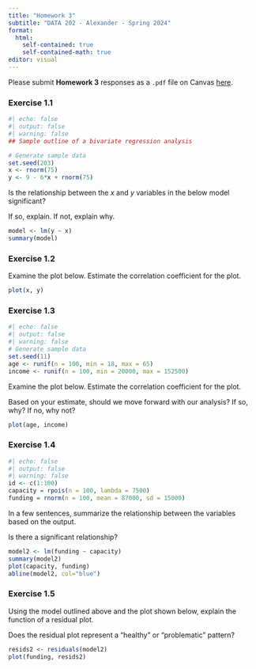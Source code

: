 ```yaml
---
title: "Homework 3"
subtitle: "DATA 202 - Alexander - Spring 2024"
format: 
  html: 
    self-contained: true
    self-contained-math: true
editor: visual
---
```


Please submit **Homework 3** responses as a `.pdf` file on Canvas [here](https://canvas.howard.edu/courses/46792).

### Exercise 1.1

```r
#| echo: false
#| output: false
#| warning: false
## Sample outline of a bivariate regression analysis

# Generate sample data
set.seed(203)
x <- rnorm(75)
y <- 9 - 6*x + rnorm(75)
```

Is the relationship between the $x$ and $y$ variables in the below model significant?

If so, explain. If not, explain why.

```r
model <- lm(y ~ x)
summary(model)
```

### Exercise 1.2

Examine the plot below. Estimate the correlation coefficient for the plot.

```r
plot(x, y)
```

### Exercise 1.3

```r
#| echo: false
#| output: false
#| warning: false
# Generate sample data
set.seed(11)
age <- runif(n = 100, min = 18, max = 65)
income <- runif(n = 100, min = 20000, max = 152500)
```

Examine the plot below. Estimate the correlation coefficient for the plot.

Based on your estimate, should we move forward with our analysis? If so, why? If no, why not?

```r
plot(age, income)
```

### Exercise 1.4

```r
#| echo: false
#| output: false
#| warning: false
id <- c(1:100)
capacity = rpois(n = 100, lambda = 7500)
funding = rnorm(n = 100, mean = 87000, sd = 15000)
```

In a few sentences, summarize the relationship between the variables based on the output.

Is there a significant relationship?

```r
model2 <- lm(funding ~ capacity)
summary(model2)
plot(capacity, funding)
abline(model2, col="blue")
```

### Exercise 1.5

Using the model outlined above and the plot shown below, explain the function of a residual plot.

Does the residual plot represent a "healthy" or "problematic" pattern?

```r
resids2 <- residuals(model2)
plot(funding, resids2)
```

